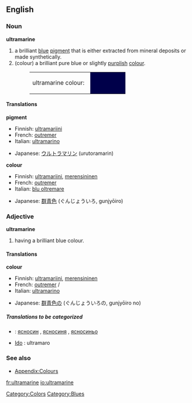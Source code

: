 {{Wikipedia}}
==English==

===Noun===
'''ultramarine'''

#a brilliant [[blue]] [[pigment]] that is either extracted from mineral deposits or made synthetically.
#(colour) a brilliant pure blue or slightly [[purple|purplish]] [[color|colour]].
#:<table><tr><td>ultramarine colour: &nbsp;</td><td bgcolor="#00004A" width="80">&nbsp; </td></tr></table>

====Translations====
'''pigment'''
{{top}}
*Finnish: [[ultramariini]]
*French: [[outremer]] {{m}}
*Italian: [[ultramarino]]  {{m}}
{{mid}}
*Japanese: [[ウルトラマリン]] (urutoramarin)
{{bottom}}

'''colour'''
{{top}}
*Finnish: [[ultramariini]], [[merensininen]]
*French: [[outremer]] {{m}}
*Italian: [[blu oltremare]]  {{m}}
{{mid}}
*Japanese: [[群青色]] (ぐんじょういろ, gunjyōiro)
{{bottom}}

===Adjective===
'''ultramarine'''
#having a brilliant blue colour.

====Translations====
'''colour'''
{{top}}
*Finnish: [[ultramariini]], [[merensininen]]
*French: [[outremer]] {{m}}/{{f}}
*Italian: [[ultramarino]]
{{mid}}
*Japanese: [[群青色]]の (ぐんじょういろの, gunjyōiro no)
{{bottom}}

=====Translations to be categorized=====
{{checktrans}}
<!--Remove this section once all of the translations below have been moved into the tables above.-->

*{{ttbc|Bulgarian}}: [[ясносин]] {{m}}, [[ясносиня]] {{f}}, [[ясносиньо]] {{n}}
* [[w:Ido|Ido]] : ultramaro


===See also===
*[[Wiktionary_Appendix:Colours|Appendix:Colours]]

[[Category:Colors]]
[[Category:Blues]]

[[fr:ultramarine]]
[[io:ultramarine]]